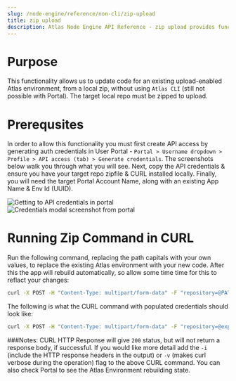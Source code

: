 ```yaml
---
slug: /node-engine/reference/non-cli/zip-upload
title: zip upload
description: Atlas Node Engine API Reference - zip upload provides functionality to upload a full zipped repo, for use with Atlas and via CURL, without Remote Git connection.
---
```


# Purpose
This functionality allows us to update code for an existing upload-enabled Atlas environment, from a local zip, without using `Atlas CLI` (still not possible with Portal). The target local repo must be zipped to upload.

# Prerequsites
In order to allow this functionality you must first create API access by generating auth credentials in User Portal - `Portal > Username dropdown > Profile > API access (tab) > Generate credentials`. The screenshots below walk you through what you will see. Next, copy the API credentials & ensure you have your target repo zipfile & CURL installed locally. Finally, you will need the target Portal Account Name, along with an existing App Name & Env Id (UUID).

![Getting to API credentials in portal](./img/api-access-and-generate-screen.png)
![Credentials modal screenshot from portal](./img/api-credentials-modal.png)

# Running Zip Command in CURL
Run the following command, replacing the path capitals with your own values, to replace the existing Atlas environment with your new code. After this the app will rebuild automatically, so allow some time time for this to reflact your changes:

```bash
curl -X POST -H "Content-Type: multipart/form-data" -F "repository=@PATH-TO-FILE.zip" -u "PUT_API_USERNAME_HERE:PUT_API_PASSWORD_HERE" https://js.wpengineapi.com/fu/v1/accounts/{PUT_ACCOUNT_NAME_HERE}/apps/{PUT_APP_NAME_HERE}/environments/{PUT_ENVIRONMENT_UUID}:upload
```
The following is what the CURL command with populated credentials should look like:
```bash
curl -X POST -H "Content-Type: multipart/form-data" -F "repository=@express-simple-server-main.zip" -u "user_name:password" https://js.wpengineapi.com/fu/v1/accounts/wpengineaccount/apps/faust-app-001/environments/135788ee-e49f-0670-1a83-9c4eeede01f9:upload
```

###Notes:
CURL HTTP Response will give `200` status, but will not return a response body, if successful. If you would like more detail add the `-i` (include the HTTP response headers in the output) or `-v` (makes curl verbose during the operation) flag to the above CURL command. You can also check Portal to see the Atlas Environment rebuilding state.
